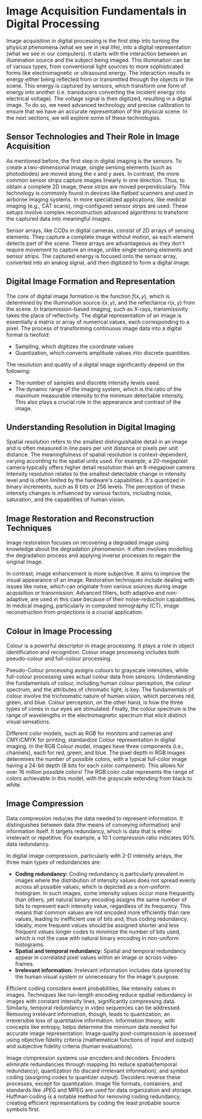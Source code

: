 # Image Acquisition Fundamentals in Digital Processing
Image acquisition in digital processing is the first step into turning the physical phenomena (what we see in real life), into a digital representation (what we see in our computers). It starts with the interaction between an illumination source and the subject being imaged. This illumination can be of various types, from conventional light sources to more sophisticated forms like electromagnetic or ultrasound energy. The interaction results in energy either being reflected from or transmitted through the objects in the scene. This energy is captured by sensors, which transform one form of energy into another (i.e. transducers converting the incident energy into electrical voltage). The voltage signal is then digitized, resulting in a digital image. To do so, we need advanced technology and precise calibration to ensure that we have an accurate representation of the physical scene. In the next sections, we will explore some of these technologies. 

## Sensor Technologies and Their Role in Image Acquisition
As mentioned before, the first step in digital imaging is the sensors. To create a two-dimensional image, single sensing elements (such as photodiodes) are moved along the x and y axes. In contrast, the more common sensor strips capture images linearly in one direction. Thus, to obtain a complete 2D image, these strips are moved perpendicularly. This technology is commonly found in devices like flatbed scanners and used in airborne imaging systems. In more specialized applications, like medical imaging (e.g., CAT scans), ring-configured sensor strips are used. These setups involve complex reconstruction advanced algorithms to transform the captured data into meaningful images. 

Sensor arrays, like CCDs in digital cameras, consist of 2D arrays of sensing elements. They capture a complete image without motion, as each element detects part of the scene. These arrays are advantageous as they don't require movement to capture an image, unlike single sensing elements and sensor strips. The captured energy is focused onto the sensor array, converted into an analog signal, and then digitized to form a digital image.

## Digital Image Formation and Representation
The core of digital image formation is the function $f(x, y)$, which is determined by the illumination source $i(x, y)$, and the reflectance $r(x, y)$ from the scene. In transmission-based imaging, such as X-rays, transmissivity takes the place of reflectivity. The digital representation of an image is essentially a matrix or array of numerical values, each corresponding to a pixel. The process of transforming continuous image data into a digital format is twofold: 
- Sampling, which digitizes the coordinate values
- Quantization, which converts amplitude values into discrete quantities. 

The resolution and quality of a digital image significantly depend on the following:
- The number of samples and discrete intensity levels used. 
- The dynamic range of the imaging system, which is the ratio of the maximum measurable intensity to the minimum detectable intensity. This also plays a crucial role in the appearance and contrast of the image.

## Understanding Resolution in Digital Imaging
Spatial resolution refers to the smallest distinguishable detail in an image and is often measured in line pairs per unit distance or pixels per unit distance. The meaningfulness of spatial resolution is context-dependent, varying according to the spatial units used. For example, a 20-megapixel camera typically offers higher detail resolution than an 8-megapixel camera. 
Intensity resolution relates to the smallest detectable change in intensity level and is often limited by the hardware's capabilities. It's quantized in binary increments, such as 8 bits or 256 levels. The perception of these intensity changes is influenced by various factors, including noise, saturation, and the capabilities of human vision.

## Image Restoration and Reconstruction Techniques
Image restoration focuses on recovering a degraded image using knowledge about the degradation phenomenon. It often involves modelling the degradation process and applying inverse processes to regain the original image.

In contrast, image enhancement is more subjective. It aims to improve the visual appearance of an image. Restoration techniques include dealing with issues like noise, which can originate from various sources during image acquisition or transmission. Advanced filters, both adaptive and non-adaptive, are used in this case because of their noise-reduction capabilities. In medical imaging, particularly in computed tomography (CT), image reconstruction from projections is a crucial application.

## Colour in Image Processing
Colour is a powerful descriptor in image processing. It plays a role in object identification and recognition. Colour image processing includes both pseudo-colour and full-colour processing. 

Pseudo-Colour processing assigns colours to grayscale intensities, while full-colour processing uses actual colour data from sensors. Understanding the fundamentals of colour, including human colour perception, the colour spectrum, and the attributes of chromatic light, is key. The fundamentals of colour involve the trichromatic nature of human vision, which perceives red, green, and blue. Colour perception, on the other hand, is how the three types of cones in our eyes are stimulated. Finally, the colour spectrum is the range of wavelengths in the electromagnetic spectrum that elicit distinct visual sensations.

Different color models, such as RGB for monitors and cameras and CMY/CMYK for printing, standardize Colour representation in digital imaging. In the RGB Colour model, images have three components (i.e., channels), each for red, green, and blue. The pixel depth in RGB images determines the number of possible colors, with a typical full-color image having a 24-bit depth (8 bits for each color component). This allows for over 16 million possible colors! The RGB color cube represents the range of colors achievable in this model, with the grayscale extending from black to white. 

## Image Compression
Data compression reduces the data needed to represent information. It distinguishes between data (the means of conveying information) and information itself. It targets redundancy, which is data that is either irrelevant or repetitive. For example, a 10:1 compression ratio indicates 90% data redundancy. 

In digital image compression, particularly with 2-D intensity arrays, the three main types of redundancies are:
- **Coding redundancy:** Coding redundancy is particularly prevalent in images where the distribution of intensity values does not spread evenly across all possible values, which is depicted as a non-uniform histogram. In such images, some intensity values occur more frequently than others, yet natural binary encoding assigns the same number of bits to represent each intensity value, regardless of its frequency. This means that common values are not encoded more efficiently than rare values, leading to inefficient use of bits and, thus coding redundancy. Ideally, more frequent values should be assigned shorter and less frequent values longer codes to minimize the number of bits used, which is not the case with natural binary encoding in non-uniform histograms.
- **Spatial and temporal redundancy:** Spatial and temporal redundancy appear in correlated pixel values within an image or across video frames.
- **Irrelevant information:** Irrelevant information includes data ignored by the human visual system or unnecessary for the image's purpose.

Efficient coding considers event probabilities, like intensity values in images. Techniques like run-length encoding reduce spatial redundancy in images with constant intensity lines, significantly compressing data. Similarly, temporal redundancy in video sequences can be addressed. Removing irrelevant information, though, leads to quantization, an irreversible loss of quantitative information. Information theory, with concepts like entropy, helps determine the minimum data needed for accurate image representation. Image quality post-compression is assessed using objective fidelity criteria (mathematical functions of input and output) and subjective fidelity criteria (human evaluations).

Image compression systems use encoders and decoders. Encoders eliminate redundancies through mapping (to reduce spatial/temporal redundancy), quantization (to discard irrelevant information), and symbol coding (assigning codes to quantizer output). Decoders reverse these processes, except for quantization. Image file formats, containers, and standards like JPEG and MPEG are used for data organization and storage. Huffman coding is a notable method for removing coding redundancy, creating efficient representations by coding the least probable source symbols first.
